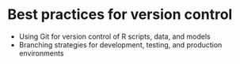 # Best practices for version control

- Using Git for version control of R scripts, data, and models
- Branching strategies for development, testing, and production environments
